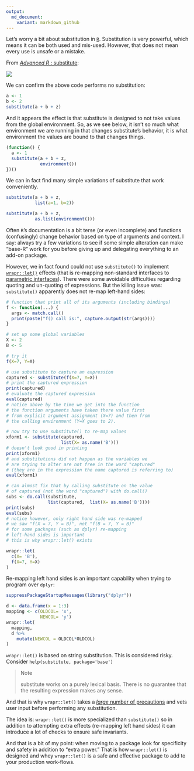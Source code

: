 ```yaml
---
output:
  md_document:
    variant: markdown_github
---
```


<!-- *.md is generated from *.Rmd. Please edit that file -->

Let's worry a bit about substitution in [`R`](https://cran.r-project.org). Substitution is very powerful, which means it can be both used and mis-used.  However, that does not mean every use is unsafe or a mistake.

From [*Advanced R* : substitute](http://adv-r.had.co.nz/Computing-on-the-language.html#substitute):

![](advrsubs.png)

We can confirm the above code performs no substitution:

```r
a <- 1
b <- 2
substitute(a + b + z)
```

And it appears the effect is that substitute is designed to not take values from the global environment.  So, as we see below, it isn't so much what environment we are running in that changes substitute's behavior, it is what environment the values are bound to that changes things.

```r
(function() {
  a <- 1
  substitute(a + b + z, 
             environment())
})()
```


We can in fact find many simple variations of substitute that work conveniently.


```r
substitute(a + b + z, 
           list(a=1, b=2))
```

```r
substitute(a + b + z, 
           as.list(environment()))
```

Often `R`'s documentation is a bit terse (or even incomplete) and functions (confusingly) change behavior based on type of arguments and context.  I say: always try a few variations to see if some simple alteration can make "base-R" work for you before giving up and delegating everything to an add-on package.

However, we in fact found could not use `substitute()` to implement [`wrapr::let()`](https://CRAN.R-project.org/package=wrapr) effects (that is re-mapping non-standard interfaces to [parametric interfaces](http://www.win-vector.com/blog/2016/12/parametric-variable-names-and-dplyr/)).  There were some avoidable difficulties regarding quoting and un-quoting of expressions.  But the killing issue was: `substitute()` apparently does not re-map left-hand sides:

```r
# function that print all of its arguments (including bindings)
f <- function(...) {
  args <- match.call()
  print(paste("f() call is:", capture.output(str(args))))
}

# set up some global variables
X <- 2
B <- 5

# try it
f(X=7, Y=X)

# use substitute to capture an expression
captured <- substitute(f(X=7, Y=X))
# print the captured expression
print(captured)
# evaluate the captured expression
eval(captured)
# notice above by the time we get into the function 
# the function arguments have taken there value first
# from explicit argument assignment (X=7) and then from
# the calling environment (Y=X goes to 2).

# now try to use substitute() to re-map values
xform1 <- substitute(captured, 
                     list(X= as.name('B')))
# doesn't look good in printing
print(xform1)
# and substitutions did not happen as the variables we
# are trying to alter are not free in the word "captured"
# (they are in the expression the name captured is referring to)
eval(xform1)

# can almost fix that by calling substitute on the value
# of captured (not the word "captured") with do.call()
subs <- do.call(substitute, 
                list(captured,  list(X= as.name('B'))))
print(subs)
eval(subs)
# notice however, only right hand side was re-mapped
# we saw "f(X = 7, Y = B)", not "f(B = 7, Y = B)"
# for some packages (such as dplyr) re-mapping
# left-hand sides is important
# this is why wrapr::let() exists

wrapr::let(
  c(X= 'B'),
  f(X=7, Y=X)
)
```

Re-mapping left hand sides is an important capability when trying to program over `dplyr`:

```r
suppressPackageStartupMessages(library("dplyr"))

d <- data.frame(x = 1:3)
mapping <- c(OLDCOL= 'x',
             NEWCOL= 'y')
wrapr::let(
  mapping,
  d %>%
    mutate(NEWCOL = OLDCOL*OLDCOL)
)
```

`wrapr::let()` is based on string substitution.   This is considered risky.  Consider `help(substitute, package='base')`

> Note
>
> substitute works on a purely lexical basis. There is no guarantee that the resulting expression makes any sense.

And that is why `wrapr::let()` takes a [*large* number of precautions](http://www.win-vector.com/blog/2017/06/in-defense-of-wraprlet/#comment-66548) and vets user input before performing any substitution.

The idea is: `wrapr::let()` is more specialized than `substitute()` so in addition to attempting extra effects (re-mapping left hand sides) it can introduce a lot of checks to ensure safe invariants.

And that is a bit of my point: when moving to a package look for specificity and safety in addition to "extra power."  That is how `wrapr::let()` is designed and whey `wrapr::let()` is a safe and effective package to add to your production work-flows.


